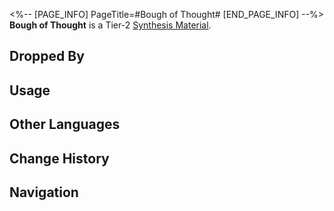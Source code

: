<%-- [PAGE_INFO]
PageTitle=#Bough of Thought#
[END_PAGE_INFO] --%>
{{Item Infobox
|id          = 181017
|image       = Item Bough of Thought.png{{subst:void|<!--$UPLOAD:<<SpriteOutput/ItemFigures/181017.png>-<Item Bough of Thought.png>-<Item Icons>>-->}}
|type        = Synthesis Material
|invCategory = Other Materials
|rarity      = 2
|effect      = 
|description = Tier 2 Synthesis Material
|source1     = [[Enemies such as Furiae Warriors drop "Strife Ruins Castrum Kremnos"]]
|source2     = [[Destructible objects in Amphoreus]]
|source3     = [[Assignment]] Rewards
}}
{{Description|A glowing bough with branches sprawling unrestrained in every direction, resembling the organic divergence of thought. It is born in a quiet corner of the Grove where scholars often drift into contemplative dazes. Though lacking any practical use, Cerces appears particularly fond of such curiosities. Legend has it that the Titan would select the bough with the most intricate branching and wear it atop their head as an ornament. <br /><br />''"For a long time, I've been going to bed early, yet it does little to quiet my restless mind. It feels as though the thoughts from a past life have been reborn within me... At some point, I began to notice a cluster of intertwined branches outside my window."''}}
'''Bough of Thought''' is a Tier-2 [[Synthesis Material]].

==Dropped By==
{{Dropped By}}

==Usage==
{{Craft Usage}}

==Other Languages==
{{Other Languages
|en   = Bough of Thought
|zhs  = 思维枝椁
|zht  = 思維枝槨
|ja   = 思惟の枝
|ko   = 사유의 나뭇가지
|es   = Rama del pensamiento
|fr   = Branche de la pensée
|ru   = Ветвь размышлений
|th   = Bough of Thought
|vi   = Cành Tư Duy
|de   = Denkender Zweig
|id   = Bough of Thought
|pt   = Galho do Pensamento
}}

==Change History==
{{Change History|3.0}}

==Navigation==
{{Synthesis Material Navbox}}